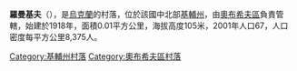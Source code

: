 {{coord|50|14|13|N|30|34|12|E|scale:30000|display=title}}

'''羅曼基夫'''（{{lang-uk|Романків}}），是[[烏克蘭|烏克蘭]]的村落，位於該國中北部[[基輔州|基輔州]]，由[[奧布希夫區|奧布希夫區]]負責管轄，始建於1918年，面積0.01平方公里，海拔高度105米，2001年人口67，人口密度每平方公里8,375人。

{{DEFAULTSORT:Романків}}
[[Category:基輔州村落|Category:基輔州村落]]
[[Category:奧布希夫區村落|Category:奧布希夫區村落]]


{{Kiev-geo-stub}}